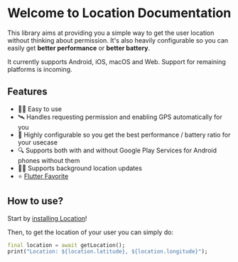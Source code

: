 # Welcome to Location Documentation

This library aims at providing you a simple way to get the user location without thinking about permission.
It's also heavily configurable so you can easily get **better performance** or **better battery**.

<YouTube id="65qbtJMltVk" />

It currently supports Android, iOS, macOS and Web. Support for remaining platforms is incoming.

## Features

- 👨‍💻️ Easy to use
- 🛰 Handles requesting permission and enabling GPS automatically for you
- 🔋 Highly configurable so you get the best performance / battery ratio for your usecase
- 🔍 Supports both with and without Google Play Services for Android phones without them
- 🏃‍♂️ Supports background location updates
- ⭐️ [Flutter Favorite](https://docs.flutter.dev/development/packages-and-plugins/favorites)

## How to use?

Start by [installing Location](/getting-stated)!

Then, to get the location of your user you can simply do:

```dart
final location = await getLocation();
print("Location: ${location.latitude}, ${location.longitude}");
```
